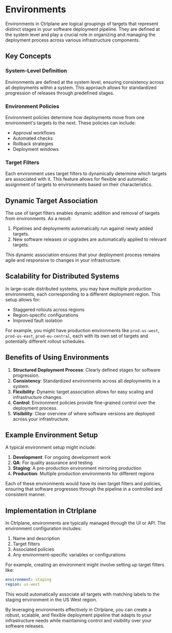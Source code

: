 # Environments

Environments in Ctrlplane are logical groupings of targets that represent
distinct stages in your software deployment pipeline. They are defined at the
system level and play a crucial role in organizing and managing the deployment
process across various infrastructure components.

## Key Concepts

### System-Level Definition

Environments are defined at the system level, ensuring consistency across all
deployments within a system. This approach allows for standardized progression
of releases through predefined stages.

### Environment Policies

Environment policies determine how deployments move from one environment's
targets to the next. These policies can include:

- Approval workflows
- Automated checks
- Rollback strategies
- Deployment windows

### Target Filters

Each environment uses target filters to dynamically determine which targets are
associated with it. This feature allows for flexible and automatic assignment of
targets to environments based on their characteristics.

## Dynamic Target Association

The use of target filters enables dynamic addition and removal of targets from
environments. As a result:

1. Pipelines and deployments automatically run against newly added targets.
2. New software releases or upgrades are automatically applied to relevant
   targets.

This dynamic association ensures that your deployment process remains agile and
responsive to changes in your infrastructure.

## Scalability for Distributed Systems

In large-scale distributed systems, you may have multiple production
environments, each corresponding to a different deployment region. This setup
allows for:

- Staggered rollouts across regions
- Region-specific configurations
- Improved fault isolation

For example, you might have production environments like `prod-us-west`,
`prod-us-east`, `prod-eu-central`, each with its own set of targets and
potentially different rollout schedules.

## Benefits of Using Environments

1. **Structured Deployment Process**: Clearly defined stages for software
   progression.
2. **Consistency**: Standardized environments across all deployments in a
   system.
3. **Flexibility**: Dynamic target association allows for easy scaling and
   infrastructure changes.
4. **Control**: Environment policies provide fine-grained control over the
   deployment process.
5. **Visibility**: Clear overview of where software versions are deployed across
   your infrastructure.

## Example Environment Setup

A typical environment setup might include:

1. **Development**: For ongoing development work
2. **QA**: For quality assurance and testing
3. **Staging**: A pre-production environment mirroring production
4. **Production**: Multiple production environments for different regions

Each of these environments would have its own target filters and policies,
ensuring that software progresses through the pipeline in a controlled and
consistent manner.

## Implementation in Ctrlplane

In Ctrlplane, environments are typically managed through the UI or API. The
environment configuration includes:

1. Name and description
2. Target filters
3. Associated policies
4. Any environment-specific variables or configurations

For example, creating an environment might involve setting up target filters
like:

```yaml
environment: staging
region: us-west
```

This would automatically associate all targets with matching labels to the
staging environment in the US West region.

By leveraging environments effectively in Ctrlplane, you can create a robust,
scalable, and flexible deployment pipeline that adapts to your infrastructure
needs while maintaining control and visibility over your software releases.
